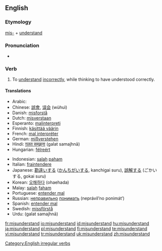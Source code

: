 {{wikipedia}}
==English==
===Etymology===
[[mis-]] + [[understand]]

===Pronunciation===
*{{IPA|/mɪsɜndər'stεnd/}}

===Verb===
{{en-verb|misunderstands|misunderstanding|misunderstood}}

# To [[understand]] [[incorrectly]], while thinking to have understood correctly.

====Translations====
{{trans-top}}
*Arabic: {{Arab|[[اساء الفهم]]}} {{IPAchar|(’asá’ al-fáhem)}}
*Chinese: [[誤會]], [[误会]] (wùhuì)
*Danish: [[misforstå]]
*Dutch: [[misverstaan]]
*Esperanto: [[malinterpreti]]
*Finnish: [[käsittää väärin]]
*French: [[mal interpréter]]
*German: [[mißverstehen]]
*Hindi: [[ग़लत समझना]] (<u>g</u>alat samajhnā)
*Hungarian: [[félreért]]
{{trans-mid}}
*Indonesian: [[salah]] [[paham]]
*Italian: [[fraintendere]]
*Japanese: [[勘違い]]する ([[かんちがい]]する, kanchigai suru), [[誤解]]する (ごかいする, gokai suru)
*Korean: [[오해하다]] (ohaehada)
*Malay: [[salah]] [[faham]]
*Portuguese: [[entender mal]]
*Russian: [[неправильно]] [[понимать]] (neprávil’no ponimát’)
*Spanish: [[entender mal]]
*Swedish: [[missförstå]]
*Urdu: {{URchar|[[غلط سمجھنا]]}} (<u>g</u>alat samajhnā)
{{trans-bottom}}

[[Category:English irregular verbs]]

[[fr:misunderstand]]
[[io:misunderstand]]
[[id:misunderstand]]
[[hu:misunderstand]]
[[ja:misunderstand]]
[[pl:misunderstand]]
[[fi:misunderstand]]
[[te:misunderstand]]
[[vi:misunderstand]]
[[tr:misunderstand]]
[[uk:misunderstand]]
[[zh:misunderstand]]